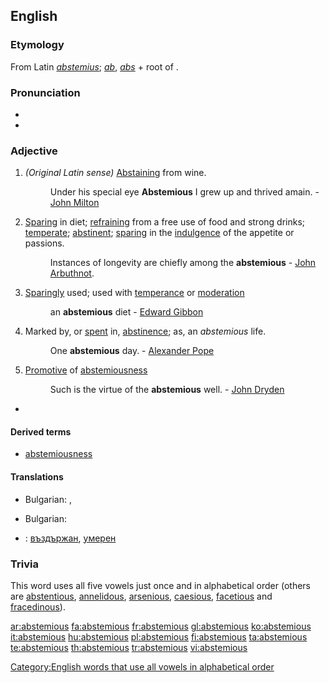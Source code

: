 ==English==

===Etymology===
From Latin ''[[abstemius]]''; ''[[ab]]'', ''[[abs]]'' + root of {{term|temetum||[[intoxicating]] drink}}.

===Pronunciation===
* {{IPA|/æbˈstɛmi.əs/}}
* {{rhymes|iːmiəs}}

===Adjective===
{{en-adj}}

# ''(Original Latin sense)'' [[abstaining|Abstaining]] from wine.
#: Under his special eye '''Abstemious''' I grew up and thrived amain. - [[w:John Milton|John Milton]]
# [[sparing|Sparing]] in diet; [[refraining]] from a free use of food and strong drinks; [[temperate]]; [[abstinent]]; [[sparing]] in the [[indulgence]] of the appetite or passions.
#: Instances of longevity are chiefly among the '''abstemious''' - [[w:John Arbuthnot|John Arbuthnot]].
# [[sparing|Sparingly]] used; used with [[temperance]] or [[moderation]]
#: an '''abstemious''' diet - [[w:Edward Gibbon|Edward Gibbon]]
# Marked by, or [[spent]] in, [[abstinence]]; as, an ''abstemious'' life.
#: One '''abstemious''' day. - [[w:Alexander Pope|Alexander Pope]]
# {{rare}} [[promotive|Promotive]] of [[abstemiousness]]
#: Such is the virtue of the '''abstemious''' well. - [[w:John Dryden|John Dryden]]
* {{seeCites}}

====Derived terms====
* [[abstemiousness]]

====Translations====
{{trans-top|abstaining from wine}}
{{trans-mid}}
{{trans-bottom}}

{{trans-top|sparing in diet}}
* Bulgarian: {{t|bg|въздържан}},  {{t|bg|скромен}}
{{trans-mid}}
{{trans-bottom}}

{{trans-top|sparingly used; used with temperance or moderation}}
* Bulgarian: {{t|bg|пестелив}}
{{trans-mid}}
{{trans-bottom}}

{{trans-top|marked by, or spent in, abstinence}}
{{trans-mid}}
{{trans-bottom}}

{{trans-top|promotive of abstemiousness}}
{{trans-mid}}
{{trans-bottom}}

{{checktrans-top}}
* {{ttbc|Bulgarian}}: [[въздържан]], [[умерен]]
{{checktrans-bottom}}

===Trivia===
This word uses all five vowels just once and in alphabetical order (others are [[abstentious]], [[annelidous]], [[arsenious]], [[caesious]], [[facetious]] and [[fracedinous]]).

[[Category:English words that use all vowels in alphabetical order]]

[[ar:abstemious]]
[[fa:abstemious]]
[[fr:abstemious]]
[[gl:abstemious]]
[[ko:abstemious]]
[[it:abstemious]]
[[hu:abstemious]]
[[pl:abstemious]]
[[fi:abstemious]]
[[ta:abstemious]]
[[te:abstemious]]
[[th:abstemious]]
[[tr:abstemious]]
[[vi:abstemious]]